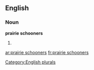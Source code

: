 
==English==

===Noun===
'''prairie schooners'''

# {{plural of|[[prairie schooner]]}}

[[Category:English plurals]]

[[ar:prairie schooners]]
[[fr:prairie schooners]]